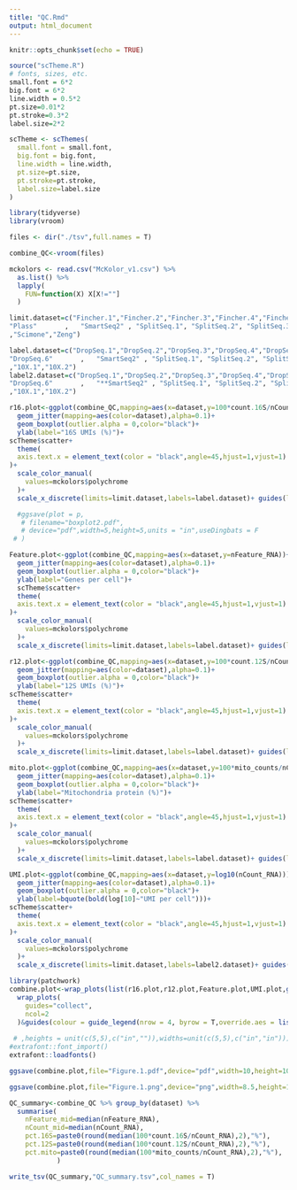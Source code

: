 ```yaml
---
title: "QC.Rmd"
output: html_document
---
```


```r
knitr::opts_chunk$set(echo = TRUE)
```

```r
source("scTheme.R")
# fonts, sizes, etc.
small.font = 6*2
big.font = 6*2
line.width = 0.5*2
pt.size=0.01*2
pt.stroke=0.3*2
label.size=2*2

scTheme <- scThemes(
  small.font = small.font,
  big.font = big.font,
  line.width = line.width,
  pt.size=pt.size,
  pt.stroke=pt.stroke,
  label.size=label.size
)


```

```r
library(tidyverse)
library(vroom)
```

```r

files <- dir("./tsv",full.names = T)

combine_QC<-vroom(files)
```

```r
mckolors <- read.csv("McKolor_v1.csv") %>%
  as.list() %>%
  lapply(
    FUN=function(X) X[X!=""]
  )
```

```r
limit.dataset=c("Fincher.1","Fincher.2","Fincher.3","Fincher.4","Fincher.5" ,
"Plass"       ,   "SmartSeq2" , "SplitSeq.1", "SplitSeq.2", "SplitSeq.3","ACME" 
,"Scimone","Zeng")

label.dataset=c("DropSeq.1","DropSeq.2","DropSeq.3","DropSeq.4","DropSeq.5" ,
"DropSeq.6"       ,   "SmartSeq2" , "SplitSeq.1", "SplitSeq.2", "SplitSeq.3","SplitSeq.ACME" 
,"10X.1","10X.2")
label2.dataset=c("DropSeq.1","DropSeq.2","DropSeq.3","DropSeq.4","DropSeq.5" ,
"DropSeq.6"       ,   "**SmartSeq2" , "SplitSeq.1", "SplitSeq.2", "SplitSeq.3","SplitSeq.ACME" 
,"10X.1","10X.2")
```

```r
r16.plot<-ggplot(combine_QC,mapping=aes(x=dataset,y=100*count.16S/nCount_RNA))+
  geom_jitter(mapping=aes(color=dataset),alpha=0.1)+
  geom_boxplot(outlier.alpha = 0,color="black")+
  ylab(label="16S UMIs (%)")+
scTheme$scatter+ 
  theme(
  axis.text.x = element_text(color = "black",angle=45,hjust=1,vjust=1)
)+
  scale_color_manual(
    values=mckolors$polychrome
  )+
  scale_x_discrete(limits=limit.dataset,labels=label.dataset)+ guides(labels=label.dataset,colour = guide_legend(override.aes = list(alpha = 1)))

  #ggsave(plot = p,
   # filename="boxplot2.pdf",
   # device="pdf",width=5,height=5,units = "in",useDingbats = F
 # )
```

```r
Feature.plot<-ggplot(combine_QC,mapping=aes(x=dataset,y=nFeature_RNA))+
  geom_jitter(mapping=aes(color=dataset),alpha=0.1)+
  geom_boxplot(outlier.alpha = 0,color="black")+
  ylab(label="Genes per cell")+
  scTheme$scatter+ 
  theme(
  axis.text.x = element_text(color = "black",angle=45,hjust=1,vjust=1)
)+
  scale_color_manual(
    values=mckolors$polychrome
  )+
  scale_x_discrete(limits=limit.dataset,labels=label.dataset)+ guides(labels=label.dataset,colour = guide_legend(override.aes = list(alpha = 1)))


```

```r
r12.plot<-ggplot(combine_QC,mapping=aes(x=dataset,y=100*count.12S/nCount_RNA))+
  geom_jitter(mapping=aes(color=dataset),alpha=0.1)+
  geom_boxplot(outlier.alpha = 0,color="black")+
  ylab(label="12S UMIs (%)")+
scTheme$scatter+ 
  theme(
  axis.text.x = element_text(color = "black",angle=45,hjust=1,vjust=1)
)+
  scale_color_manual(
    values=mckolors$polychrome
  )+
  scale_x_discrete(limits=limit.dataset,labels=label.dataset)+ guides(labels=label.dataset,colour = guide_legend(override.aes = list(alpha = 1)))

```

```r
mito.plot<-ggplot(combine_QC,mapping=aes(x=dataset,y=100*mito_counts/nCount_RNA))+
  geom_jitter(mapping=aes(color=dataset),alpha=0.1)+
  geom_boxplot(outlier.alpha = 0,color="black")+
  ylab(label="Mitochondria protein (%)")+
scTheme$scatter+ 
  theme(
  axis.text.x = element_text(color = "black",angle=45,hjust=1,vjust=1)
)+
  scale_color_manual(
    values=mckolors$polychrome
  )+
  scale_x_discrete(limits=limit.dataset,labels=label.dataset)+ guides(labels=label.dataset,colour = guide_legend(override.aes = list(alpha = 1)))

```

```r
UMI.plot<-ggplot(combine_QC,mapping=aes(x=dataset,y=log10(nCount_RNA)))+
  geom_jitter(mapping=aes(color=dataset),alpha=0.1)+
  geom_boxplot(outlier.alpha = 0,color="black")+
  ylab(label=bquote(bold(log[10]~"UMI per cell")))+
scTheme$scatter+ 
  theme(
  axis.text.x = element_text(color = "black",angle=45,hjust=1,vjust=1)
)+
  scale_color_manual(
    values=mckolors$polychrome
  )+
  scale_x_discrete(limits=limit.dataset,labels=label2.dataset)+ guides(labels=label.dataset,colour = guide_legend())

```

```r
library(patchwork)
combine.plot<-wrap_plots(list(r16.plot,r12.plot,Feature.plot,UMI.plot,guide_area())%>%
  wrap_plots(
    guides="collect",
    ncol=2
  )&guides(colour = guide_legend(nrow = 4, byrow = T,override.aes = list(alpha = 1)))&theme(legend.text = element_text(size=8),legend.position="none",text = element_text(family = "Arial"), axis.text.x=element_text(family = "Arial",face="bold") )&xlab(label=NULL))+ plot_annotation(tag_levels = 'A')&theme(plot.tag = element_text(face = 'bold', size=14))
  
 # ,heights = unit(c(5,5),c("in","")),widths=unit(c(5,5),c("in","in")))
#extrafont::font_import()
extrafont::loadfonts()

ggsave(combine.plot,file="Figure.1.pdf",device="pdf",width=10,height=10,units = "in",dpi = 300)

ggsave(combine.plot,file="Figure.1.png",device="png",width=8.5,height=10,units = "in")

```

```r
QC_summary<-combine_QC %>% group_by(dataset) %>% 
  summarise(
    nFeature_mid=median(nFeature_RNA),
    nCount_mid=median(nCount_RNA),
    pct.16S=paste0(round(median(100*count.16S/nCount_RNA),2),"%"),
    pct.12S=paste0(round(median(100*count.12S/nCount_RNA),2),"%"),
    pct.mito=paste0(round(median(100*mito_counts/nCount_RNA),2),"%"),
            )

write_tsv(QC_summary,"QC_summary.tsv",col_names = T)
```
